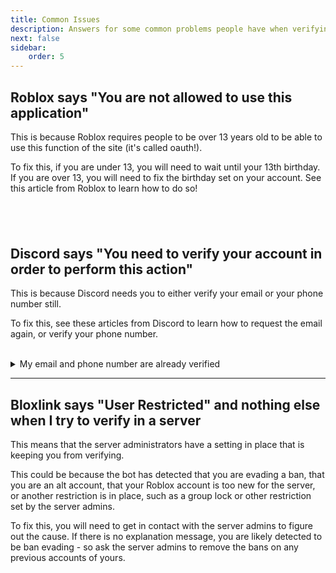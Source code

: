 ```yaml
---
title: Common Issues
description: Answers for some common problems people have when verifying
next: false
sidebar:
    order: 5
---
```



## Roblox says "You are not allowed to use this application"

This is because Roblox requires people to be over 13 years old to be able to use this function of the site (it's called oauth!).

To fix this, if you are under 13, you will need to wait until your 13th birthday. If you are over 13, you
will need to fix the birthday set on your account. See this article from Roblox to learn how to do so!

<LinkCard 
    title='Update Roblox Account Birthday'
    href='https://en.help.roblox.com/hc/en-us/articles/360031323611'
    target="_blank"
/>
<br />
---

## Discord says "You need to verify your account in order to perform this action"

This is because Discord needs you to either verify your email or your phone number still.

To fix this, see these articles from Discord to learn how to request the email again, or verify your phone number.

<CardGrid>
    <LinkCard 
        title='Resend the Verification Email'
        href='https://support.discord.com/hc/en-us/articles/213219267-Resending-Verification-Email'
        target="_blank"
    />
    <LinkCard 
        title='Verify your Discord Account'
        href='https://support.discord.com/hc/en-us/articles/6181726888215-How-to-Verify-Your-Discord-Account'
        target="_blank"
    />
</CardGrid>

<br />

<details>
    <summary>My email and phone number are already verified</summary>

    Make sure that in your browser you are using the <u>same</u> Discord account as the one you are using in the Discord app.

    <Steps>
        1. Go to <a href="https://discord.com/app" target="_blank">Discord's web application</a>
        2. Go to your user settings on the site, and Log Out.
        3. Sign in to Discord again 
        
            Make sure you are using the email and password for the account you are using in the app, and that
            your <u>usernames</u> match up once you log in!

        4. Log into the [Bloxlink site](https://blox.link).
    </Steps>
</details>

---

## Bloxlink says "User Restricted" and nothing else when I try to verify in a server

This means that the server administrators have a setting in place that is keeping you from verifying.

This could be because the bot has detected that you are evading a ban, that you are an alt account, that your 
Roblox account is too new for the server, or another restriction is in place, such as a group lock or other
restriction set by the server admins.

To fix this, you will need to get in contact with the server admins to figure out the cause. If there is no
explanation message, you are likely detected to be ban evading - so ask the server admins to remove the bans
on any previous accounts of yours.
